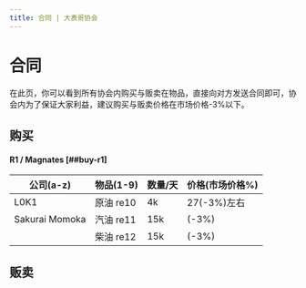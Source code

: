 ```yaml
---
title: 合同 | 大表哥协会
---
```


# 合同

在此页，你可以看到所有协会内购买与贩卖在物品，直接向对方发送合同即可，协会内为了保证大家利益，建议购买与贩卖价格在市场价格-3%以下。


## 购买

#### R1 / Magnates [##buy-r1]
|公司(a-z)|物品(1-9)|数量/天|价格(市场价格%)|
|---|---|---|---|
|L0K1|原油 re10|4k|27(-3%)左右|
|Sakurai Momoka|汽油 re11|15k|(-3%)|
||柴油 re12|15k|(-3%)|



## 贩卖
